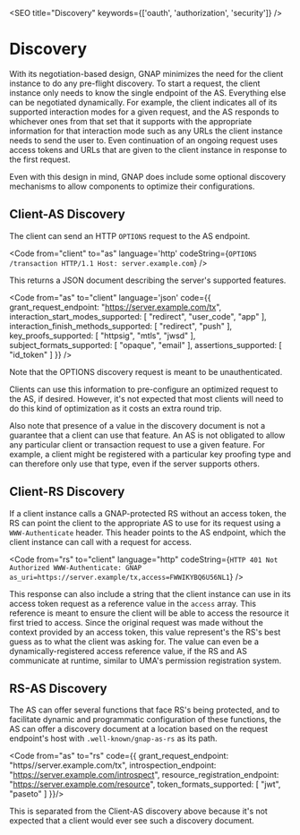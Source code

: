 

<SEO title="Discovery" keywords={['oauth', 'authorization', 'security']} />

# Discovery

With its negotiation-based design, GNAP minimizes the need for the client instance to do any pre-flight discovery. To start a <Link to="/transactionrequest">request</Link>, the client instance only needs to know the single endpoint of the AS. Everything else can be negotiated dynamically. For example, the client indicates all of its supported interaction modes for a given request, and the AS responds to whichever ones from that set that it supports with the appropriate information for that interaction mode such as any URLs the client instance needs to send the user to. Even <Link to="/continue">continuation of an ongoing request</Link> uses access tokens and URLs that are given to the client instance in <Link to="/transactionresponse">response to the first request</Link>.

Even with this design in mind, GNAP does include some optional discovery mechanisms to allow components to optimize their configurations.

## Client-AS Discovery

The client can send an HTTP `OPTIONS` request to the AS endpoint.

<Code 
  from="client" to="as"
  language='http' codeString={`OPTIONS /transaction HTTP/1.1
Host: server.example.com`} />

This returns a JSON document describing the server's supported features. 

<Code 
  from="as" to="client"
  language='json' code={{
grant_request_endpoint: "https://server.example.com/tx",
interaction_start_modes_supported: [ "redirect", "user_code", "app" ],
interaction_finish_methods_supported: [ "redirect", "push" ],
key_proofs_supported: [ "httpsig", "mtls", "jwsd" ],
subject_formats_supported: [ "opaque", "email" ],
assertions_supported: [ "id_token" ]
}} />

Note that the OPTIONS discovery request is meant to be unauthenticated.

Clients can use this information to pre-configure an optimized request to the AS, if desired. However, it's not expected that most clients will need to do this kind of optimization as it costs an extra round trip.

Also note that presence of a value in the discovery document is not a guarantee that a client can use that feature. An AS is not obligated to allow any particular client or transaction request to use a given feature. For example, a client might be registered with a particular key proofing type and can therefore only use that type, even if the server supports others.

## Client-RS Discovery

If a client instance calls a GNAP-protected RS without an access token, the RS can point the client to the appropriate AS to use for its request using a `WWW-Authenticate` header. This header points to the AS endpoint, which the client instance can call with a <Link to="/transactionrequest">request for access</Link>.

<Code
    from="rs" to="client"
    language="http" codeString={`HTTP 401 Not Authorized
WWW-Authenticate: GNAP as_uri=https://server.example/tx,access=FWWIKYBQ6U56NL1`} />

This response can also include a string that the client instance can use in its access token request as a reference value in the `access` array. This reference is meant to ensure the client will be able to access the resource it first tried to access. Since the original request was made without the context provided by an access token, this value represent's the RS's best guess as to what the client was asking for. The value can even be a dynamically-registered access reference value, if the RS and AS communicate at runtime, similar to UMA's permission registration system.

## RS-AS Discovery

The AS can offer several functions that face RS's being protected, and to facilitate dynamic and programmatic configuration of these functions, the AS can offer a discovery document at a location based on the request endpoint's host with `.well-known/gnap-as-rs` as its path.

<Code
    from="as" to="rs"
    code={{
grant_request_endpoint: "https//server.example.com/tx",
introspection_endpoint: "https://server.example.com/introspect",
resource_registration_endpoint: "https://server.example.com/resource",
token_formats_supported: [ "jwt", "paseto" ]
}}/>

This is separated from the Client-AS discovery above because it's not expected that a client would ever see such a discovery document.

